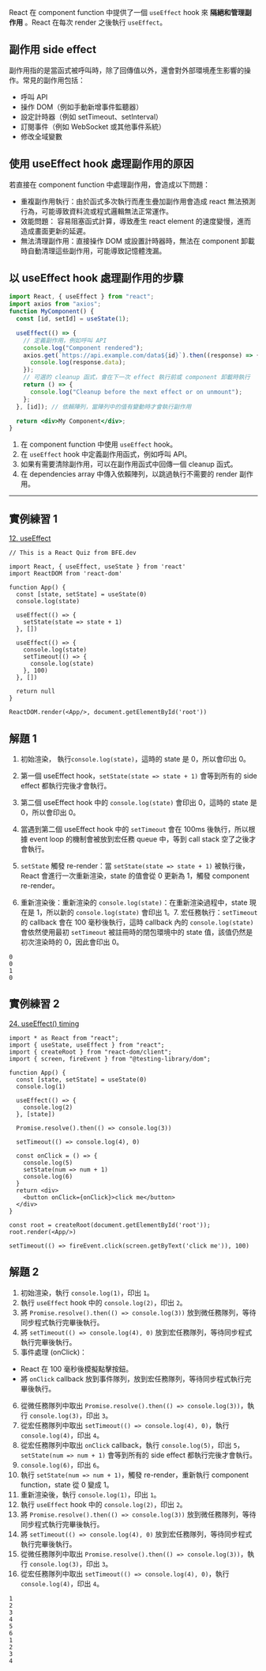 React 在 component function 中提供了一個 `useEffect` hook 來 **隔絕和管理副作用** 。React 在每次 render 之後執行 `useEffect`。

## 副作用 side effect

副作用指的是當函式被呼叫時，除了回傳值以外，還會對外部環境產生影響的操作。常見的副作用包括：

- 呼叫 API
- 操作 DOM（例如手動新增事件監聽器）
- 設定計時器（例如 setTimeout、setInterval）
- 訂閱事件（例如 WebSocket 或其他事件系統）
- 修改全域變數

## 使用 useEffect hook 處理副作用的原因

若直接在 component function 中處理副作用，會造成以下問題：

- 重複副作用執行：由於函式多次執行而產生疊加副作用會造成 react 無法預測行為，可能導致資料流或程式邏輯無法正常運作。
- 效能問題： 容易阻塞函式計算，導致產生 react element 的速度變慢，進而造成畫面更新的延遲。
- 無法清理副作用：直接操作 DOM 或設置計時器時，無法在 component 卸載時自動清理這些副作用，可能導致記憶體洩漏。

## 以 useEffect hook 處理副作用的步驟

```jsx
import React, { useEffect } from "react";
import axios from "axios";
function MyComponent() {
  const [id, setId] = useState(1);

  useEffect(() => {
    // 定義副作用，例如呼叫 API
    console.log("Component rendered");
    axios.get(`https://api.example.com/data${id}`).then((response) => {
      console.log(response.data);
    });
    // 可選的 cleanup 函式，會在下一次 effect 執行前或 component 卸載時執行
    return () => {
      console.log("Cleanup before the next effect or on unmount");
    };
  }, [id]); // 依賴陣列，當陣列中的值有變動時才會執行副作用

  return <div>My Component</div>;
}
```

1. 在 component function 中使用 `useEffect` hook。
2. 在 `useEffect` hook 中定義副作用函式，例如呼叫 API。
3. 如果有需要清除副作用，可以在副作用函式中回傳一個 cleanup 函式。
4. 在 dependencies array 中傳入依賴陣列，以跳過執行不需要的 render 副作用。

---

## 實例練習 1

[12. useEffect](https://bigfrontend.dev/react-quiz/useEffect)

```JSX
// This is a React Quiz from BFE.dev

import React, { useEffect, useState } from 'react'
import ReactDOM from 'react-dom'

function App() {
  const [state, setState] = useState(0)
  console.log(state)

  useEffect(() => {
    setState(state => state + 1)
  }, [])

  useEffect(() => {
    console.log(state)
    setTimeout(() => {
      console.log(state)
    }, 100)
  }, [])

  return null
}

ReactDOM.render(<App/>, document.getElementById('root'))

```

## 解題 1

1. 初始渲染， 執行`console.log(state)`，這時的 state 是 0，所以會印出 0。

2. 第一個 useEffect hook，`setState(state => state + 1)` 會等到所有的 side effect 都執行完後才會執行。

3. 第二個 useEffect hook 中的 `console.log(state)` 會印出 0，這時的 state 是 0，所以會印出 0。

4. 當遇到第二個 useEffect hook 中的 `setTimeout` 會在 100ms 後執行，所以根據 event loop 的機制會被放到宏任務 queue 中，等到 call stack 空了之後才會執行。

5. `setState` 觸發 re-render：當 `setState(state => state + 1)` 被執行後，React 會進行一次重新渲染，state 的值會從 0 更新為 1，觸發 component re-render。

6. 重新渲染後：重新渲染的 `console.log(state)`：在重新渲染過程中，state 現在是 1，所以新的 `console.log(state)` 會印出 1。7. 宏任務執行：`setTimeout` 的 callback 會在 100 毫秒後執行，這時 callback 內的 `console.log(state)` 會依然使用最初 `setTimeout` 被註冊時的閉包環境中的 state 值，該值仍然是初次渲染時的 0，因此會印出 0。

```
0
0
1
0
```

## 實例練習 2

[24. useEffect() timing](https://bigfrontend.dev/react-quiz/useeffect-timing)

```JSX
import * as React from "react";
import { useState, useEffect } from "react";
import { createRoot } from "react-dom/client";
import { screen, fireEvent } from "@testing-library/dom";

function App() {
  const [state, setState] = useState(0)
  console.log(1)

  useEffect(() => {
    console.log(2)
  }, [state])

  Promise.resolve().then(() => console.log(3))

  setTimeout(() => console.log(4), 0)

  const onClick = () => {
    console.log(5)
    setState(num => num + 1)
    console.log(6)
  }
  return <div>
    <button onClick={onClick}>click me</button>
  </div>
}

const root = createRoot(document.getElementById('root'));
root.render(<App/>)

setTimeout(() => fireEvent.click(screen.getByText('click me')), 100)

```

## 解題 2

1. 初始渲染，執行 `console.log(1)`，印出 `1`。
2. 執行 `useEffect` hook 中的 `console.log(2)`，印出 `2`。
3. 將 `Promise.resolve().then(() => console.log(3))` 放到微任務隊列，等待同步程式執行完畢後執行。
4. 將 `setTimeout(() => console.log(4), 0)` 放到宏任務隊列，等待同步程式執行完畢後執行。
5. 事件處理 (onClick)：

- React 在 100 毫秒後模擬點擊按鈕。
- 將 `onClick` callback 放到事件隊列，放到宏任務隊列，等待同步程式執行完畢後執行。

6. 從微任務隊列中取出 `Promise.resolve().then(() => console.log(3))`，執行 `console.log(3)`，印出 `3`。
7. 從宏任務隊列中取出 `setTimeout(() => console.log(4), 0)`，執行 `console.log(4)`，印出 `4`。
8. 從宏任務隊列中取出 `onClick` callback，執行 `console.log(5)`，印出 `5`，`setState(num => num + 1)` 會等到所有的 side effect 都執行完後才會執行。
9. `console.log(6)`，印出 `6`。
10. 執行 `setState(num => num + 1)`，觸發 re-render，重新執行 component function，state 從 0 變成 1。
11. 重新渲染後，執行 `console.log(1)`，印出 `1`。
12. 執行 `useEffect` hook 中的 `console.log(2)`，印出 `2`。
13. 將 `Promise.resolve().then(() => console.log(3))` 放到微任務隊列，等待同步程式執行完畢後執行。
14. 將 `setTimeout(() => console.log(4), 0)` 放到宏任務隊列，等待同步程式執行完畢後執行。
15. 從微任務隊列中取出 `Promise.resolve().then(() => console.log(3))`，執行 `console.log(3)`，印出 `3`。
16. 從宏任務隊列中取出 `setTimeout(() => console.log(4), 0)`，執行 `console.log(4)`，印出 `4`。

```
1
2
3
4
5
6
1
2
3
4
```
